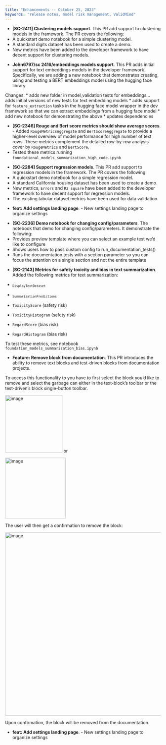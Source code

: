 ---
title: "Enhancements -- October 25, 2023"
keywords: "release notes, model risk management, ValidMind"
---

<!---[SC-2411] Clustering models support by @AnilSorathiya in [#271](https://github.com/validmind/developer-framework/pull/271)--->
- **[SC-2411] Clustering models support**. This PR add support to clustering models in the framework. The PR covers the following:
* A quickstart demo notebook for a simple clustering model. 
* A standard digits dataset has been used to create a demo.
* New metrics have been added  to the developer framework to have decent support for clustering models.

<!---John6797/sc 2416/embeddings models support by @johnwalz97 in [#272](https://github.com/validmind/developer-framework/pull/272)--->
- **John6797/sc 2416/embeddings models support**. This PR adds initial support for text embeddings models in the developer framework. Specifically, we are adding a new notebook that demonstrates creating, using and testing a BERT embeddings model using the hugging face library.

Changes:
* adds new folder in model_validation tests for embeddings... adds initial versions of new tests for text embedding models
* adds support for `feature_extraction` tasks in the hugging face model wrapper in the dev framework so that we can extract embeddings from a hugging face model
* add new notebook for demonstrating the above
* updates dependencies

<!---[SC-2346] Rouge and Bert score metrics should show average scores by @juanmleng in [#263](https://github.com/validmind/developer-framework/pull/263)--->
- **[SC-2346] Rouge and Bert score metrics should show average scores**. - Added `RougeMetricsAggregate` and `BertScoreAggregate` to provide a higher-level overview of model performance for high number of text rows. These metrics complement the detailed row-by-row analysis cover by `RougeMetrics` and `BertScore`.
- Tested these metrics running `foundational_models_summarization_high_code.ipynb`

<!---[SC-2284] Support regression models by @AnilSorathiya in [#259](https://github.com/validmind/developer-framework/pull/259)--->
- **[SC-2284] Support regression models**. This PR add support to  regression models in the framework. The PR covers the following:
* A quickstart demo notebook for a simple regression model. 
* A standard California housing dataset has been used to create a demo.
* New metrics, `Errors` and `R2 square` have been added  to the developer framework to have decent support for regression models.
* The existing tabular dataset metrics have been used for data validation.

<!---feat: Add settings landing page by @wkm97 in [#466](https://github.com/validmind/frontend/pull/466)--->
- **feat: Add settings landing page**. - New settings landing page to organize settings

<!---[SC-2236] Demo notebook for changing config/parameters by @AnilSorathiya in [#251](https://github.com/validmind/developer-framework/pull/251)--->
- **[SC-2236] Demo notebook for changing config/parameters**. The notebook that demo for changing config/parameters. It demonstrate the following:
* Provides preview template where you can select an example test we'd like to configure
* Shows users how to pass custom config to run_documentation_tests()
* Runs the documentation tests with a section parameter so you can focus the attention on a single section and not the entire template

<!---[SC-2143] Metrics for safety toxicity and bias in text summarization by @juanmleng in [#258](https://github.com/validmind/developer-framework/pull/258)--->
- **[SC-2143] Metrics for safety toxicity and bias in text summarization**. Added the following metrics for text summarization: 

- ~`DisplayTextDataset`~
- ~`SummarizationPredictions`~
- `ToxicityScore` (safety risk)
- `ToxicityHistogram` (safety risk)
- `RegardScore` (bias risk)
- `RegardHistogram` (bias risk)

To test these metrics, see notebook `foundation_models_summarization_bias.ipynb`

<!---Feature: Remove block from documentation by @gtagle in [#467](https://github.com/validmind/frontend/pull/467)--->
- **Feature: Remove block from documentation**. This PR introduces the ability to remove text blocks and test-driven blocks from documentation projects.

To access this functionality to you have to first select the block you'd like to remove and select the garbage can either in the text-block's toolbar or the test-driven's block single-button toolbar.

<img width="185" alt="image" src="https://github.com/validmind/frontend/assets/16059/c244e05b-e2da-4bed-a0f2-3341e8928b28">
 or 

<img width="196" alt="image" src="https://github.com/validmind/frontend/assets/16059/579bb2ef-06bf-4ce3-aa47-ed044f762ad1">

The user will then get a confirmation to remove the block:

<img width="591" alt="image" src="https://github.com/validmind/frontend/assets/16059/aefef79f-e3f3-4dab-a396-d5aa3a881629">

Upon confirmation, the block will be removed from the documentation.

<!---feat: Add settings landing page by @wkm97 in [#466](https://github.com/validmind/frontend/pull/466)--->
- **feat: Add settings landing page**. - New settings landing page to organize settings
